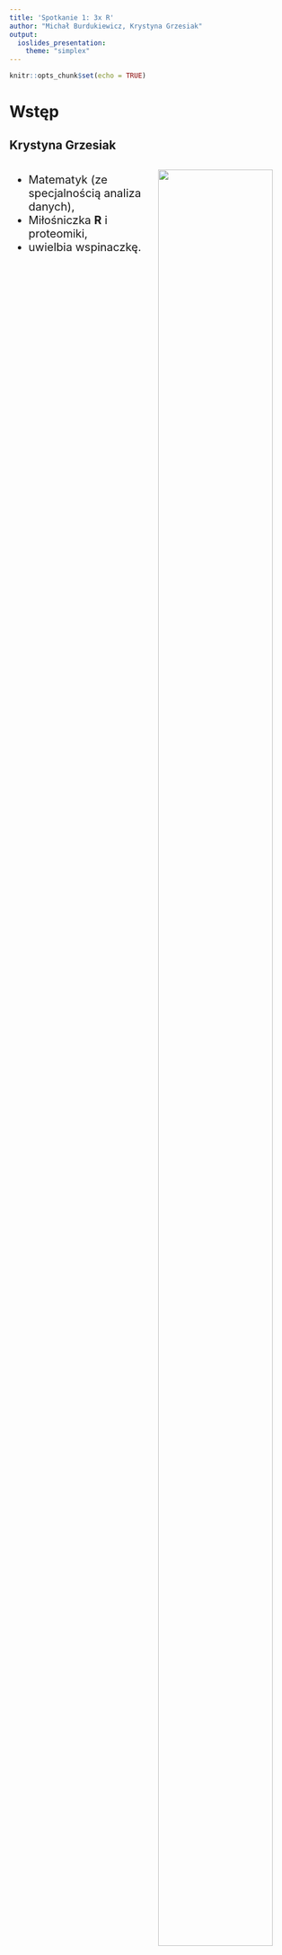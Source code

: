 ```yaml
---
title: 'Spotkanie 1: 3x R'
author: "Michał Burdukiewicz, Krystyna Grzesiak"
output: 
  ioslides_presentation:
    theme: "simplex"
---
```


<link href="https://fonts.googleapis.com/css?family=Montserrat&display=swap" rel="stylesheet">

<style>
slides > slide {
  font-family: 'Montserrat', sans-serif;
}

.center {
  display: block;
  margin-left: auto;
  margin-right: auto;

}


</style>

```r
knitr::opts_chunk$set(echo = TRUE)
```

# Wstęp

## Krystyna Grzesiak

<div style="float: left; width: 50%; font-size:20px;">

 - Matematyk (ze specjalnością analiza danych),
 - Miłośniczka **R** i proteomiki,
 - uwielbia wspinaczkę.
 
</div>

<div style="float: right; width: 50%;">
<img src="figures/krysia.jpg" height="90%" width="90%" class="center"/>
</div>




